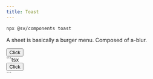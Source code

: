 ```yaml
---
title: Toast
---
```


```bash
npx @sv/components toast
```

A sheet is basically a burger menu. Composed of a-blur.


<Example title="Example">
  <div slot="preview">
    <div onclick="document.querySelector('a-blur').enabled = false">
      <Button>Click</Button>
    </div>
  </div>
  <div slot="code">
    ```tsx
      <div onclick="document.querySelector('a-blur').enabled = false">
        <Button>Click</Button>
      </div>
    ```
  </div>
</Example>

